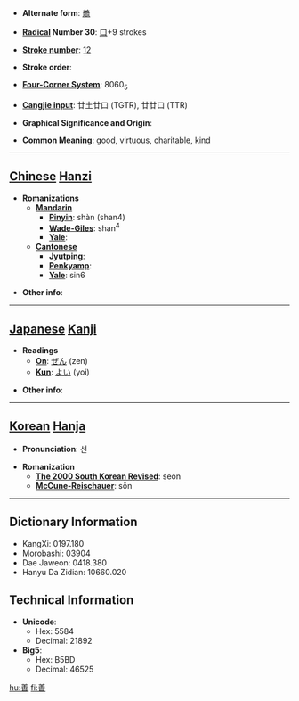 * '''Alternate form''': [[譱]]

* '''[[Wiktionary:Chinese radical index| Radical]] Number 30''': [[Wiktionary:Chinese radical index 口|口]]+9 strokes

* '''[[Wiktionary:Chinese total strokes index|Stroke number]]''': [[Wiktionary:Chinese total strokes index 12|12]]

* '''Stroke order''': 

* '''[[Wiktionary:Chinese four corner index|Four-Corner System]]''': 8060<sub>5</sub>

* '''[[Wiktionary:Chinese Cangjie index|Cangjie input]]''': 廿土廿口 (TGTR), 廿廿口 (TTR)

* '''Graphical Significance and Origin''': 

* '''Common Meaning''': good, virtuous, charitable, kind

----

== [[Chinese]] [[Hanzi]] ==

* '''Romanizations'''
** '''[[Mandarin]]'''
*** '''[[Pinyin]]''': shàn (shan4)
*** '''[[Wade-Giles]]''': shan<sup>4</sup>
*** '''[[Yale]]''': 
** '''[[Cantonese]]'''
*** '''[[Jyutping]]''':
*** '''[[Penkyamp]]''': 
*** '''[[Yale]]''': sin6

* '''Other info''': 

----

== [[Japanese]] [[Kanji]] ==

* '''Readings'''
** '''[[On]]''': [[ぜん]] (zen)
** '''[[Kun]]''': [[よい]] (yoi)

* '''Other info''':  

----

== [[Korean]] [[Hanja]] ==

* '''Pronunciation''': 선

* '''Romanization'''
** '''[[The 2000 South Korean Revised Romanization|The 2000 South Korean Revised]]''': seon
** '''[[McCune-Reischauer]]''': sŏn

----

== Dictionary Information ==

* KangXi: 0197.180
* Morobashi: 03904
* Dae Jaweon: 0418.380
* Hanyu Da Zidian: 10660.020

== Technical Information ==

* '''Unicode''':
** Hex: 5584
** Decimal: 21892
* '''Big5''':
** Hex: B5BD
** Decimal: 46525

[[hu:善]]
[[fi:善]]